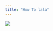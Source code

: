```yaml
---
title: "How To lala"
---
```


![](https://jamesbowley.co.uk/wp-content/uploads/2017/01/opencv_cuda_intel2.jpg)